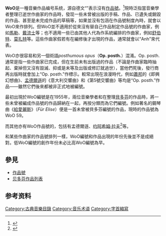 {{NoteTA|G1=Music}}
'''WoO'''是一種音樂作品编号系统，源自德文“{{lang|de|'''Werke ohne Opuszahl'''}}”表示沒有[[作品號|作品號]]。<ref>{{Cite book|title=牛津简明音乐词典（第4版）|last=迈克尔·肯尼迪, 乔伊斯·布尔恩 编, 唐其竞等 译|publisher=人民音乐出版社|year=2002|isbn=7-103-02586-X|location=北京|pages=1278}}</ref>現時泛指當音樂學者整理已逝世作曲家的作品時，發现一些未曾被出版的手稿、作品、已遺失或銷毀的作品、甚至是未完成作品的草稿等，如果並沒有包涵在作品號制度內時，就會以WoO來作排列。但WoO並不適用於從來沒有替自己作品制定作品號的作曲家，例如[[古斯塔夫·馬勒|馬勒]]、[[弗雷德里克·戴留斯|戴流士]]等；也不適用一些已由其他人代為作系統編排的作曲家，例如[[舒伯特|舒伯特]]、[[莫扎特|莫扎特]]等。這些作曲家假若有在編修後才出現的作品，通常就會以“Anh”來代表。

WoO亦很容易和另一個術語''posthumous opus''（'''Op. posth.'''）混淆。Op. posth.通常是指一些作曲家已完成，但在生前未有出版過的作品（不論是作曲家臨時抽起、棄掉但又沒有毀滅、抑或是未等及出版或修訂就過世），當他們死後，發行商再出版時就會加上“Op. posth.”作標示。較常出現在浪漫時代，例如[[弗雷德里克·肖邦|蕭邦]]的《即興幻想曲》、[[费利克斯·门德尔松·巴托尔迪|孟德爾遜]]的《意大利交響曲》和《第5號交響曲》等均是“Op. posth.”作品——雖然它們後來都被非正式地被編號。

最初出現於WoO編號是在1955年，兩位音樂學者{{link-de|格奥尔格·金斯基|Georg Kinsky}}和{{link-de|汉斯·哈尔姆|Hans Halm (Musikwissenschaftler)}}在整理[[貝多芬|貝多芬]]的作品時，將一些未曾被編成作品號的作品歸納在一起，再按分類而為它們編號。例如著名的鋼琴曲《[[致愛麗絲|給愛麗斯]]》（''Für Elise''）便是一首未曾被貝多芬編號的作品，現時的作品號為WoO 59。

而其他亦有WoO作品號的，包括有孟德爾遜、[[约阿希姆·拉夫|约阿希姆·拉夫]]<ref>{{Cite web|title=Joachim Raff - Catalogue: WoO (Works without Opus Numbers)|url=http://www.raff.org/music/catalog/opus/woo.htm|publisher=Joachim Raff Society|language=en|archive-url=https://web.archive.org/web/20080517054606/http://www.raff.org/music/catalog/opus/woo.htm|archive-date=2008-05-17|dead-url=yes}}</ref>等。

和某些作曲家的作品號排列一樣，WoO編號和作品出現的年份先後並不是成絕對。低WoO編號的創作年份未必比高WoO編號為早。
==參見==
*[[作品號|作品號]]
*[[贝多芬作品列表|贝多芬作品列表]]

==参考资料==
{{reflist}}
{{music-stub}}
[[Category:古典音樂目錄|Category:古典音樂目錄]]
[[Category:音乐术语|Category:音乐术语]]
[[Category:字首縮寫|Category:字首縮寫]]